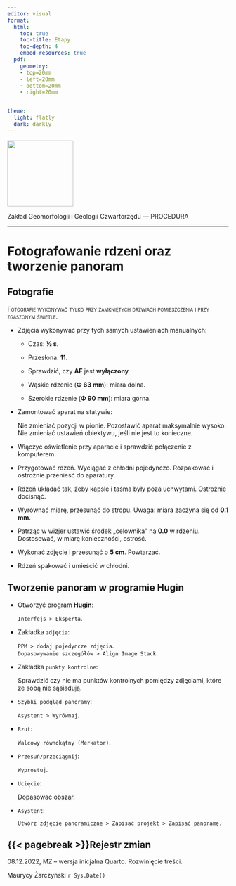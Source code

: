 ```yaml
---
editor: visual
format:
  html:
    toc: true
    toc-title: Etapy
    toc-depth: 4
    embed-resources: true
  pdf:
    geometry: 
    - top=20mm
    - left=20mm
    - bottom=20mm
    - right=20mm


theme:
  light: flatly
  dark: darkly
---
```


[![](images/log-ug_pl.png){fig-alt="Logo: Uniwersytet Gdański" fig-align="left" width="150"}](https://geomorfologia.ug.edu.pl)

Zakład Geomorfologii i Geologii Czwartorzędu --- PROCEDURA

------------------------------------------------------------------------

# Fotografowanie rdzeni oraz tworzenie panoram

## Fotografie

[Fotografie wykonywać tylko przy zamkniętych drzwiach pomieszczenia i przy zgaszonym świetle.]{.smallcaps}

-   Zdjęcia wykonywać przy tych samych ustawieniach manualnych:

    -   Czas: **½ s**.

    -   Przesłona: **11**.

    -   Sprawdzić, czy **AF** jest **wyłączony**

    -   Wąskie rdzenie (**Φ 63 mm**): miara dolna.

    -   Szerokie rdzenie (**Φ 90 mm**): miara górna.

-   Zamontować aparat na statywie:

    | Nie zmieniać pozycji w pionie. Pozostawić aparat maksymalnie wysoko.
    | Nie zmieniać ustawień obiektywu, jeśli nie jest to konieczne.

-   Włączyć oświetlenie przy aparacie i sprawdzić połączenie z komputerem.

-   Przygotować rdzeń. Wyciągać z chłodni pojedynczo. Rozpakować i ostrożnie przenieść do aparatury.

-   Rdzeń układać tak, żeby kapsle i taśma były poza uchwytami. Ostrożnie docisnąć.

-   Wyrównać miarę, przesunąć do stropu. Uwaga: miara zaczyna się od **0.1 mm**.

-   Patrząc w wizjer ustawić środek „celownika" na **0.0** w rdzeniu. Dostosować, w miarę konieczności, ostrość.

-   Wykonać zdjęcie i przesunąć o **5 cm**. Powtarzać.

-   Rdzeń spakować i umieścić w chłodni.

## Tworzenie panoram w programie Hugin

-   Otworzyć program **Hugin**:

    `Interfejs > Eksperta`.

-   Zakładka `zdjęcia`:

    | `PPM > dodaj pojedyncze zdjęcia`.
    | `Dopasowywanie szczegółów > Align Image Stack`.

-   Zakładka `punkty kontrolne`:

    | Sprawdzić czy nie ma punktów kontrolnych pomiędzy zdjęciami, które ze sobą nie sąsiadują.

-   `Szybki podgląd panoramy`:

    | `Asystent > Wyrównaj`.

-   `Rzut`:

    | `Walcowy równokątny (Merkator)`.

-   `Przesuń/przeciągnij`:

    | `Wyprostuj`.

-   `Ucięcie`:

    | Dopasować obszar.

-   `Asystent`:

    | `Utwórz zdjęcie panoramiczne > Zapisać projekt > Zapisać panoramę.`

## {{< pagebreak >}}Rejestr zmian

08.12.2022, MZ -- wersja inicjalna Quarto. Rozwinięcie treści.

Maurycy Żarczyński `r Sys.Date()`
